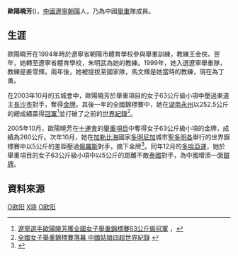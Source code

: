 '''歐陽曉芳'''({{bd|1983年|4月5日|catIdx=O歐陽}})，[[中華人民共和國|中國]][[遼寧|遼寧]][[朝陽市|朝陽]]人，乃為中國[[舉重|舉重]]隊成員。

==生涯== 
歐陽曉芳在1994年時於遼寧省朝陽市體育學校參與舉重訓練，教練王金俠。翌年，她轉至遼寧省體育學校，朱明武為她的教練。1999年，她入選遼寧舉重隊，教練是姜雪輝。兩年後，她被提拔至國家隊，馬文輝是她當時的教練，現在為丁勇。

在2003年10月的五城會中，歐陽曉芳於舉重項目的女子63公斤級小項中壓過東道主[[長沙市|長沙市]]對手，奪得[[金牌|金牌]]。其後一年的全國錦標賽中，她在[[湖南|湖南]][[永州|永州]]以252.5公斤的總成績贏得[[冠軍|冠軍]]<ref>[http://www.hn.xinhuanet.com/misc/2004-04/22/content_2021068.htm 遼寧選手歐陽曉芳獲全國女子舉重錦標賽63公斤級冠軍] {{webarchive|url=https://web.archive.org/web/20130317041642/http://www.hn.xinhuanet.com/misc/2004-04/22/content_2021068.htm |date=2013-03-17 }}， </ref>並打破了之前的[[世界紀錄|世界紀錄]]<ref>[http://www.sportsonline.com.cn/BIG5/channel11/46/20040425/220216.html 全國女子舉重錦標賽落幕 中國姑娘四超世界紀錄] {{webarchive|url=https://web.archive.org/web/20070928002433/http://www.sportsonline.com.cn/BIG5/channel11/46/20040425/220216.html |date=2007-09-28 }}</ref>。

2005年10月，歐陽曉芳在[[十運會|十運會]]的[[中華人民共和國第十屆全運會舉重比賽|舉重項目]]中奪得女子63公斤級小項的金牌，成績為260公斤。次年10月，她在[[加勒比海|加勒比海]]國家[[多明尼加|多明尼加]]城市[[聖多明各|聖多明各]]舉行的世界錦標賽中以5公斤的差距壓過[[俄羅斯|俄羅斯]]對手，摘下金牌<ref>{{Cite web |url=http://news.xinhuanet.com/sports/2006-10/05/content_5169703.htm |title=舉重世錦賽:歐陽曉芳奪冠 劉春紅拉傷退出比賽 |access-date=2011-12-02 |archive-date=2006-11-10 |archive-url=https://web.archive.org/web/20061110152357/http://news.xinhuanet.com/sports/2006-10/05/content_5169703.htm |dead-url=no }}</ref>。同年12月的[[2006年亞洲運動會|多哈亞運]]，她於舉重項目的女子63公斤級小項中以5公斤的距離不敵[[泰國|泰國]]對手，為中國增添一面[[銀牌|銀牌]]。

==資料來源==
{{reflist}}

[[Category:中國舉重運動員|O欧阳]]
[[Category:歐陽姓|X晓]]
[[Category:朝阳市人|O欧阳]]